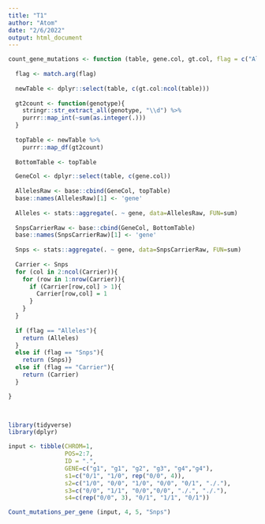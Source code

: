```yaml
---
title: "T1"
author: "Atom"
date: "2/6/2022"
output: html_document
---
```


```r
count_gene_mutations <- function (table, gene.col, gt.col, flag = c("Alleles", "Snps", "Carrier")) {
  
  flag <- match.arg(flag)
  
  newTable <- dplyr::select(table, c(gt.col:ncol(table)))
  
  gt2count <- function(genotype){
    stringr::str_extract_all(genotype, "\\d") %>%
    purrr::map_int(~sum(as.integer(.)))
  }
  
  topTable <- newTable %>%
    purrr::map_df(gt2count)
  
  BottomTable <- topTable

  GeneCol <- dplyr::select(table, c(gene.col))
  
  AllelesRaw <- base::cbind(GeneCol, topTable)
  base::names(AllelesRaw)[1] <- 'gene'
  
  Alleles <- stats::aggregate(. ~ gene, data=AllelesRaw, FUN=sum)
  
  SnpsCarrierRaw <- base::cbind(GeneCol, BottomTable)
  base::names(SnpsCarrierRaw)[1] <- 'gene'
  
  Snps <- stats::aggregate(. ~ gene, data=SnpsCarrierRaw, FUN=sum)
  
  Carrier <- Snps
  for (col in 2:ncol(Carrier)){
    for (row in 1:nrow(Carrier)){
      if (Carrier[row,col] > 1){
        Carrier[row,col] = 1
      }
    }
  }
  
  if (flag == "Alleles"){
    return (Alleles)
  }
  else if (flag == "Snps"){
    return (Snps)}
  else if (flag == "Carrier"){
    return (Carrier)
  }

}

  
```


```r
library(tidyverse)
library(dplyr)

input <- tibble(CHROM=1, 
                POS=2:7, 
                ID = ".", 
                GENE=c("g1", "g1", "g2", "g3", "g4","g4"), 
                s1=c("0/1", "1/0", rep("0/0", 4)),
                s2=c("1/0", "0/0", "1/0", "0/0", "0/1", "./."),
                s3=c("0/0", "1/1", "0/0","0/0", "./.", "./."),
                s4=c(rep("0/0", 3), "0/1", "1/1", "0/1"))
```

```r
Count_mutations_per_gene (input, 4, 5, "Snps")
```






